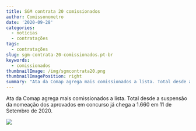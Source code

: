 ```yaml
---
title: SGM contrata 20 comissionados
author: Comissonometro
date: '2020-09-28'
categories:
  - notícias
  - contratações
tags:
  - contratações
slug: sgm-contrata-20-comissionados.pt-br
keywords:
  - comissionados
thumbnailImage: /img/sgmcontrata20.png
thumbnailImagePosition: right
summary: "Ata da Comap agrega mais comissionados a lista. Total desde a suspensão da nomeação dos aprovados em concurso já chega a ___."
---
```


Ata da Comap agrega mais comissionados a lista. Total desde a suspensão da nomeação dos aprovados em concurso já chega a 1.660 em 11 de Setembro de 2020.

![](/img/sgmcontrata20.png)

